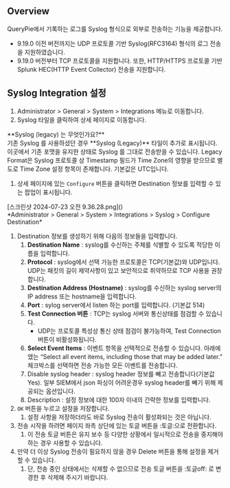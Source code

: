 
## Overview

QueryPie에서 기록하는 로그를 Syslog 형식으로 외부로 전송하는 기능을 제공합니다.

* 9.19.0 이전 버전까지는 UDP 프로토콜 기반 Syslog(RFC3164) 형식의 로그 전송을 지원하였습니다.
* 9.19.0 버전부터 TCP 프로토콜을 지원합니다. 또한, HTTP/HTTPS 프로토콜 기반 Splunk HEC(HTTP Event Collector) 전송을 지원합니다.


## Syslog Integration 설정

1. Administrator &gt; General &gt; System &gt; Integrations 메뉴로 이동합니다. 
2. Syslog 타일을 클릭하여 상세 페이지로 이동합니다. 

<Callout type="important">
**Syslog (legacy) 는 무엇인가요?** <br/>기존 Syslog 를 사용하셨던 경우  **Syslog (Legacy)**  타일이 추가로 표시됩니다. 이곳에서 기존 포맷을 유지한 상태로 Syslog 를 그대로 전송받을 수 있습니다. Legacy Format은 Syslog 프로토콜 상 Timestamp 필드가 Time Zone의 영향을 받으므로 별도로 Time Zone 설정 항목이 존재합니다. 기본값은 UTC입니다.
</Callout>

1. 상세 페이지에 있는 `Configure` 버튼을 클릭하면 Destination 정보를 입력할 수 있는 팝업이 표시됩니다. 
<p align="center">
<div>[스크린샷 2024-07-23 오전 9.36.28.png]()</div>
*Administrator &gt; General &gt; System &gt; Integrations &gt; Syslog &gt; Configure Destination*
</p>

1. Destination 정보를 생성하기 위해 다음의 정보들을 입력합니다. 
    1.  **Destination Name**  : syslog를 수신하는 주체를 식별할 수 있도록 적당한 이름을 입력합니다.
    2.  **Protocol**  : syslog에서 선택 가능한 프로토콜은 TCP(기본값)와 UDP입니다. UDP는 패킷의 길이 제약사항이 있고 보안적으로 취약하므로 TCP 사용을 권장합니다.
    3.  **Destination Address (Hostname)** : syslog를 수신하는 syslog server의 IP address 또는 hostname을 입력합니다.
    4.  **Port**  : sylog server에서 listen 하는 port를 입력합니다. (기본값 514)
    5.  **Test Connection 버튼**  : TCP는 syslog 서버와 통신상태를 점검할 수 있습니다. 
        * UDP는 프로토콜 특성상 통신 상태 점검이 불가능하여, Test Connection 버튼이 비활성화됩니다.
    6.  **Select Event Items**  : 이벤트 항목을 선택적으로 전송할 수 있습니다. 아래에 앴는 “Select all event items, including those that may be added later.” 체크박스를 선택하면 전송 가능한 모든 이벤트를 전송합니다.
    7. Disable syslog header : syslog header 정보를 빼고 전송합니다(기본값 Yes). 일부 SIEM에서 json 파싱이 어려운경우 syslog header를 빼기 위해 제공되는 옵션입니다.
    8. Description : 설정 정보에 대한 100자 이내의 간략한 정보를 입력합니다.
2. `OK` 버튼을 누르고 설정을 저장합니다. 
    1. 설정 사항을 저장하더라도 바로 Syslog 전송이 활성화되는 것은 아닙니다.
3. 전송 시작을 하려면 페이지 좌측 상단에 있는 토글 버튼을 :토글:으로 전환합니다. 
    1. 이 전송 토글 버튼은 유지 보수 등 다양한 상황에서 일시적으로 전송을 중지해야 하는 경우 사용할 수 있습니다.
4. 만약 더 이상 Syslog 전송이 필요하지 않을 경우 Delete 버튼을 통해 설정을 제거할 수 있습니다. 
    1. 단, 전송 중인 상태에서는 삭제할 수 없으므로 전송 토글 버튼을 :토글off: 로 변경한 후 삭제해 주시기 바랍니다.
